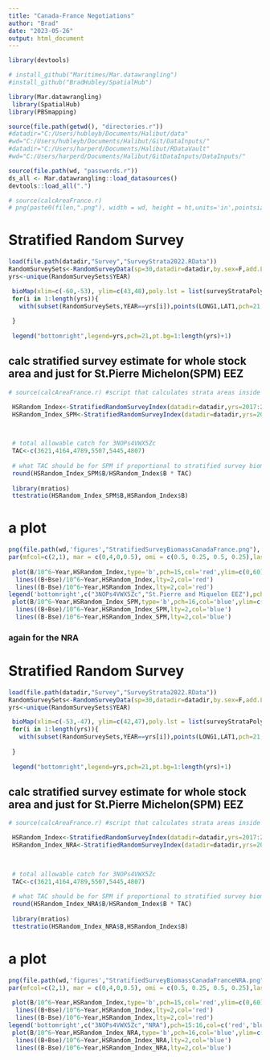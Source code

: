 ```yaml
---
title: "Canada-France Negotiations"
author: "Brad"
date: "2023-05-26"
output: html_document
---
```


```r
library(devtools)

# install_github("Maritimes/Mar.datawrangling")
#install_github("BradHubley/SpatialHub")

library(Mar.datawrangling)
 library(SpatialHub)
library(PBSmapping)

source(file.path(getwd(), "directories.r"))
#datadir="C:/Users/hubleyb/Documents/Halibut/data"
#wd="C:/Users/hubleyb/Documents/Halibut/Git/DataInputs/"
#datadir="C:/Users/harperd/Documents/Halibut/RDataVault"
#wd="C:/Users/harperd/Documents/Halibut/GitDataInputs/DataInputs/"

source(file.path(wd, "passwords.r")) 
ds_all <- Mar.datawrangling::load_datasources()
devtools::load_all(".")

# source(calcAreaFrance.r)
# png(paste0(filen,".png"), width = wd, height = ht,units='in',pointsize=12, res=300,type='cairo')

```


# Stratified Random Survey
```r

load(file.path(datadir,"Survey","SurveyStrata2022.RData"))
RandomSurveySets<-RandomSurveyData(sp=30,datadir=datadir,by.sex=F,add.LF=F)
yrs<-unique(RandomSurveySets$YEAR)

 bioMap(xlim=c(-60,-53), ylim=c(43,48),poly.lst = list(surveyStrataPolyLL,props), plot.rivers=F, isobaths = NULL,mapRes="MR",LT=T)
 for(i in 1:length(yrs)){
   with(subset(RandomSurveySets,YEAR==yrs[i]),points(LONG1,LAT1,pch=21,bg=i+1))
   
 }
 
 legend("bottomright",legend=yrs,pch=21,pt.bg=1:length(yrs)+1)


```



## calc stratified survey estimate for whole stock area and just for St.Pierre Michelon(SPM) EEZ
```r

# source(calcAreaFrance.r) #script that calculates strata areas inside SPM EEZ and saves them as SPMareas.csv

 HSRandom_Index<-StratifiedRandomSurveyIndex(datadir=datadir,yrs=2017:2022, output = 'stratified.estimate')
 HSRandom_Index_SPM<-StratifiedRandomSurveyIndex(datadir=datadir,yrs=2017:2022, output = 'stratified.estimate', AltArea="France")


 
 # total allowable catch for 3NOPs4VWX5Zc 
 TAC<-c(3621,4164,4789,5507,5445,4807)
 
 # what TAC should be for SPM if proportional to stratified survey biomass estimate
 round(HSRandom_Index_SPM$B/HSRandom_Index$B * TAC)
 
 library(mratios)
 ttestratio(HSRandom_Index_SPM$B,HSRandom_Index$B)


```

# a plot
```r
png(file.path(wd,'figures',"StratifiedSurveyBiomassCanadaFrance.png"), width =8, height = 6,units='in',pointsize=12, res=300,type='cairo')
par(mfcol=c(2,1), mar = c(0,4,0,0.5), omi = c(0.5, 0.25, 0.5, 0.25),las=1)
 
 plot(B/10^6~Year,HSRandom_Index,type='b',pch=15,col='red',ylim=c(0,60), ylab="Stratified Biomass  (kt)")
  lines((B+Bse)/10^6~Year,HSRandom_Index,lty=2,col='red')
  lines((B-Bse)/10^6~Year,HSRandom_Index,lty=2,col='red')
legend('bottomright',c("3NOPs4VWX5Zc","St.Pierre and Miquelon EEZ"),pch=15:16,col=c('red','blue'))
 plot(B/10^6~Year,HSRandom_Index_SPM,type='b',pch=16,col='blue',ylim=c(0,1.5), ylab="Stratified Biomass  (kt)")
  lines((B+Bse)/10^6~Year,HSRandom_Index_SPM,lty=2,col='blue')
  lines((B-Bse)/10^6~Year,HSRandom_Index_SPM,lty=2,col='blue')

```



### again for the NRA
# Stratified Random Survey
```r

load(file.path(datadir,"Survey","SurveyStrata2022.RData"))
RandomSurveySets<-RandomSurveyData(sp=30,datadir=datadir,by.sex=F,add.LF=F)
yrs<-unique(RandomSurveySets$YEAR)

 bioMap(xlim=c(-53,-47), ylim=c(42,47),poly.lst = list(surveyStrataPolyLL,props), plot.rivers=F, isobaths = NULL,mapRes="MR",LT=T)
 for(i in 1:length(yrs)){
   with(subset(RandomSurveySets,YEAR==yrs[i]),points(LONG1,LAT1,pch=21,bg=i+1))
   
 }
 
 legend("bottomright",legend=yrs,pch=21,pt.bg=1:length(yrs)+1)


```



## calc stratified survey estimate for whole stock area and just for St.Pierre Michelon(SPM) EEZ
```r

# source(calcAreaFrance.r) #script that calculates strata areas inside SPM EEZ and saves them as SPMareas.csv

 HSRandom_Index<-StratifiedRandomSurveyIndex(datadir=datadir,yrs=2017:2022, output = 'stratified.estimate' )
 HSRandom_Index_NRA<-StratifiedRandomSurveyIndex(datadir=datadir,yrs=2017:2022, output = 'stratified.estimate', AltArea="NRA")


 
 # total allowable catch for 3NOPs4VWX5Zc 
 TAC<-c(3621,4164,4789,5507,5445,4807)
 
 # what TAC should be for SPM if proportional to stratified survey biomass estimate
 round(HSRandom_Index_NRA$B/HSRandom_Index$B * TAC)
 
 library(mratios)
 ttestratio(HSRandom_Index_NRA$B,HSRandom_Index$B)


```

# a plot
```r
png(file.path(wd,'figures',"StratifiedSurveyBiomassCanadaFranceNRA.png"), width =8, height = 6,units='in',pointsize=12, res=300,type='cairo')
par(mfcol=c(2,1), mar = c(0,4,0,0.5), omi = c(0.5, 0.25, 0.5, 0.25),las=1)
 
 plot(B/10^6~Year,HSRandom_Index,type='b',pch=15,col='red',ylim=c(0,60), ylab="Stratified Biomass  (kt)")
  lines((B+Bse)/10^6~Year,HSRandom_Index,lty=2,col='red')
  lines((B-Bse)/10^6~Year,HSRandom_Index,lty=2,col='red')
legend('bottomright',c("3NOPs4VWX5Zc","NRA"),pch=15:16,col=c('red','blue'))
 plot(B/10^6~Year,HSRandom_Index_NRA,type='b',pch=16,col='blue',ylim=c(0,10), ylab="Stratified Biomass  (kt)")
  lines((B+Bse)/10^6~Year,HSRandom_Index_NRA,lty=2,col='blue')
  lines((B-Bse)/10^6~Year,HSRandom_Index_NRA,lty=2,col='blue')

```



